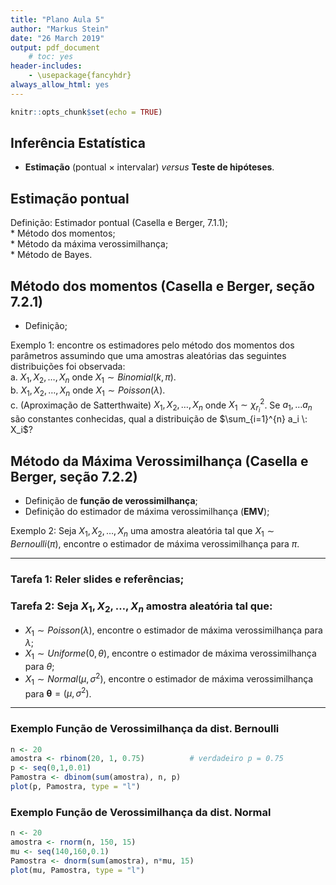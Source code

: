 ```yaml
---
title: "Plano Aula 5"
author: "Markus Stein"
date: "26 March 2019"
output: pdf_document
    # toc: yes
header-includes:
    - \usepackage{fancyhdr}
always_allow_html: yes
---
```

\addtolength{\headheight}{1.0cm} 
\pagestyle{fancyplain} 
\rhead{\includegraphics[height=1.5cm]{/home/markus/Downloads/Logo-40-anos-estatistica.png}} 
\lhead{\includegraphics[height=1.5cm]{/home/markus/Downloads/logoIME60.jpg}} 
\chead{UNIVERSIDADE FEDERAL DO RIO GRANDE DO SUL \\
INSTITUTO DE MATEMÁTICA E ESTATÍSTICA \\
DEPARTAMENTO DE ESTATÍSTICA \\
\vspace{0.3cm}
MAT02023 - INFERÊNCIA A - 2019/1
}
\renewcommand{\headrulewidth}{0pt} 


```r
knitr::opts_chunk$set(echo = TRUE)
```


## Inferência Estatística
* **Estimação** (pontual $\times$ intervalar) *versus* **Teste de hipóteses**.


## Estimação pontual 
Definição: Estimador pontual (Casella e Berger, 7.1.1);  
* Método dos momentos;  
* Método da máxima verossimilhança;  
* Método de Bayes.


## Método dos momentos (Casella e Berger, seção 7.2.1)
* Definição;  

Exemplo 1: encontre os estimadores pelo método dos momentos dos parâmetros assumindo que uma amostras aleatórias das seguintes distribuições foi observada:  
a. $X_1, X_2, \ldots, X_n$ onde $X_1 \sim Binomial(k, \pi)$.  
b. $X_1, X_2, \ldots, X_n$ onde $X_1 \sim Poisson(\lambda)$.  
c. (Aproximação de Satterthwaite) $X_1, X_2, \ldots, X_n$ onde $X_1 \sim \chi^2_{r_i}$. Se $a_1, \ldots a_n$ são constantes conhecidas, qual a distribuição de $\sum_{i=1}^{n} a_i \: X_i$?

## Método da Máxima Verossimilhança (Casella e Berger, seção 7.2.2)
* Definição de **função de verossimilhança**;  
* Definição do estimador de máxima verossimilhança (**EMV**);

Exemplo 2: Seja $X_1, X_2, \ldots, X_n$ uma amostra aleatória tal que $X_1 \sim Bernoulli(\pi)$, encontre o estimador de máxima verossimilhança para $\pi$.  


***
### Tarefa 1: Reler slides e referências; 

### Tarefa 2: Seja  $X_1, X_2, \ldots, X_n$ amostra aleatória tal que:
* $X_1 \sim Poisson(\lambda)$, encontre o estimador de máxima verossimilhança para $\lambda$;   
* $X_1 \sim Uniforme(0, \theta)$, encontre o estimador de máxima verossimilhança para $\theta$;   
* $X_1 \sim Normal(\mu, \sigma^2)$, encontre o estimador de máxima verossimilhança para $\boldsymbol{\theta} = (\mu, \sigma^2)$.  

***

### Exemplo Função de Verossimilhança da dist. Bernoulli 
```r
n <- 20
amostra <- rbinom(20, 1, 0.75)          # verdadeiro p = 0.75
p <- seq(0,1,0.01)
Pamostra <- dbinom(sum(amostra), n, p)
plot(p, Pamostra, type = "l")
```


### Exemplo Função de Verossimilhança da dist. Normal 
```r
n <- 20
amostra <- rnorm(n, 150, 15)
mu <- seq(140,160,0.1)
Pamostra <- dnorm(sum(amostra), n*mu, 15)
plot(mu, Pamostra, type = "l")
```
